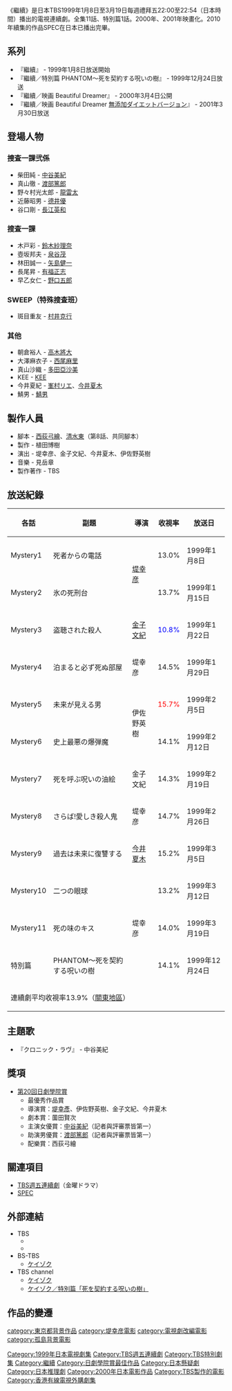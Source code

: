 {{noteTA
|G1=JP Show
|1=zh-hans:继续;zh-hant:繼續;zh-cn:继续;zh-tw:繼續;zh-hk:懸案;zh-mo:懸案;
}}
{{japanese|japanese=ケイゾク|romaji=Keizoku}}
《繼續》是日本TBS1999年1月8日至3月19日每週禮拜五22:00至22:54（日本時間）播出的電視連續劇。全集11話、特別篇1話。2000年、2001年映畫化。2010年續集的作品SPEC在日本已播出完畢。

== 系列 ==
*『繼續』 - 1999年1月8日放送開始
*『繼續／特別篇 PHANTOM〜死を契約する呪いの樹』 - 1999年12月24日放送
*『繼續／映画 Beautiful Dreamer』 - 2000年3月4日公開
*『繼續／映画 Beautiful Dreamer [[無添加|無添加]]ダイエットバージョン』 - 2001年3月30日放送

== 登場人物 ==
=== 捜査一課弐係 ===
*柴田純 - [[中谷美紀|中谷美紀]]
*真山徹 - [[渡部篤郎|渡部篤郎]]
*野々村光太郎 - [[龍雷太|龍雷太]]
*近藤昭男 - [[德井優|德井優]]
*谷口剛 - [[長江英和|長江英和]]

=== 搜査一課 ===
*木戸彩 - [[鈴木紗理奈|鈴木紗理奈]]
*壺坂邦夫 - [[泉谷茂|泉谷茂]]
*林田誠一 - [[矢島健一|矢島健一]]
*長尾昇 - [[有福正志|有福正志]]
*早乙女仁 - [[野口五郎|野口五郎]]

=== SWEEP（特殊搜査班） ===
*斑目重友 - [[村井克行|村井克行]]

=== 其他 ===
*朝倉裕人 - [[高木將大|高木將大]]
*大澤麻衣子 - [[西尾麻里|西尾麻里]]
*真山沙織 - [[多田亞沙美|多田亞沙美]]
*KEE - [[KEE|KEE]]
*今井夏紀 - [[峯村リエ|峯村リエ]]、[[今井夏木|今井夏木]]
*鯖男 - [[鯖男|鯖男]]

== 製作人員 ==
* 腳本 - [[西荻弓繪|西荻弓繪]]、[[清水東|清水東]]（第8話、共同腳本）
* 製作 - 植田博樹
* 演出 - 堤幸彦、金子文紀、今井夏木、伊佐野英樹
* 音樂 - 見岳章
* 製作著作 - TBS

== 放送紀錄 ==
{| class="wikitable" border="1"
!各話!!副題!!導演!!收視率!!放送日
|-align=center
| Mystery1 || 死者からの電話 || rowspan="2"|[[堤幸彦|堤幸彦]] || 13.0% || 1999年1月8日 
|-align=center
| Mystery2 || 氷の死刑台 || 13.7% || 1999年1月15日 
|-align=center
| Mystery3 || 盗聴された殺人 || [[金子文紀|金子文紀]] || <span style="color:blue;">10.8%</span> || 1999年1月22日 
|-align=center
| Mystery4 || 泊まると必ず死ぬ部屋 || 堤幸彦 || 14.5% || 1999年1月29日  
|-align=center
| Mystery5 || 未来が見える男 || rowspan="2"|伊佐野英樹 || <span style="color:red;">15.7%</span> || 1999年2月5日 
|-align=center
| Mystery6 || 史上最悪の爆弾魔 || 14.1% || 1999年2月12日 
|-align=center
| Mystery7 || 死を呼ぶ呪いの油絵 || 金子文紀 || 14.3% || 1999年2月19日 
|-align=center
| Mystery8 || さらば!愛しき殺人鬼 || 堤幸彦 || 14.7% || 1999年2月26日 
|-align=center
| Mystery9 || 過去は未来に復讐する || [[今井夏木|今井夏木]] || 15.2% || 1999年3月5日 
|-align=center
| Mystery10 || 二つの眼球 || rowspan="3"|堤幸彦 || 13.2% || 1999年3月12日 
|-align=center
| Mystery11 || 死の味のキス || 14.0% || 1999年3月19日 
|-align=center
| 特別篇 || PHANTOM〜死を契約する呪いの樹 || 14.1% || 1999年12月24日 
|-align=center
!colspan="6"|連續劇平均收視率13.9%（[[關東地方|關東地區]]）
|}

== 主題歌 ==
* 『クロニック・ラヴ』 - 中谷美紀

== 獎項 ==
*[[第20回日劇學院賞名單|第20回日劇學院賞]]
**最優秀作品賞
**導演賞：[[堤幸彥|堤幸彥]]、伊佐野英樹、金子文紀、今井夏木
**劇本賞：薗田賢次
**主演女優賞：[[中谷美紀|中谷美紀]]（記者與評審票皆第一）
**助演男優賞：[[渡部篤郎|渡部篤郎]]（記者與評審票皆第一）
**配樂賞：西荻弓繪

== 關連項目 ==
* [[TBS週五連續劇|TBS週五連續劇]]（金曜ドラマ）
* [[SPEC|SPEC]]

== 外部連結 ==
* TBS
** {{Wayback |url=http://www3.tbs.co.jp/keizoku/ |title=ケイゾク |date=19990916091146}}
** {{Wayback |url=http://www.tbs.co.jp/drama_archive/keizoku/index-j.html |title=TBS・ドラマアーカイブ「ケイゾク」特設ページ |date=20160609025743}}
* BS-TBS
** [https://www.bs-tbs.co.jp/genre/detail/?mid=keizoku ケイゾク] {{Wayback|url=https://www.bs-tbs.co.jp/genre/detail/?mid=keizoku |date=20200920182121 }}
* TBS channel
** [https://www.tbs.co.jp/tbs-ch/item/d0043/ ケイゾク] {{Wayback|url=https://www.tbs.co.jp/tbs-ch/item/d0043/ |date=20201111231308 }}
** [https://www.tbs.co.jp/tbs-ch/item/d0216/ ケイゾク／特別篇「死を契約する呪いの樹」] {{Wayback|url=https://www.tbs.co.jp/tbs-ch/item/d0216/ |date=20201022214317 }}

== 作品的變遷 ==
{{電視節目的變遷
|電視台=[[TBS|TBS]]系列
|播放檔次=[[TBS週五連續劇|金曜ドラマ]]|
|節目名稱=繼續<br/>(1999.1.8 - 1999.3.19)
|上一節目=[[繼母庸人妙管家|繼母庸人妙管家]]<br/>(1998.10.9 - 1998.12.18)
|下一節目=[[週末婚|週末婚]]<br/>(1999.4.9 - 1999.7.2)
}}
{{電視節目的變遷
|電視台= {{flagicon|Hong Kong}} 香港 [[香港有線電視娛樂台/hd212|有線娛樂台]]
|播放檔次= 星期日 22:00-23:00
|節目名稱= -{懸案}-<br />（2012.03.04 - 2012.05.13）
|上一節目= [[LADY|-{罪證解碼}-]]<br />（2011.12.11 - 2012.02.26）
|下一節目= [[絕對零度_(電視劇)|絕對零度(劇場版)]]<br />（2012.05.20 - 2012.05.27)<br />[[絕對零度_(電視劇)|絕對零度2]]<br />（2012.06.03 - 2012.08.12)
|2電視台= {{flagicon|Hong Kong}} 香港 [[香港有線電視第1台|有線第1台]]
|2播放檔次= 星期一至五 22:30 - 23:30
|2節目名稱= -{懸案}-<br />（2013.07.05 - 2013.07.19）
|2上一節目= [[鐵梨花|鐵梨花]]<br />（2013.05.07 - 2013.07.04）
|2下一節目= [[機械夢情人|-{機械夢情人}-]]<br />（2013.07.22 - 2013.08.05）
}}
{{TBS週五連續劇}}
{{日劇學院賞最佳作品}}
{{TV LIFE年度日劇大賞作品獎}}
{{DEFAULTSORT:Keizoku}}
[[Category:1999年日本電視劇集|Category:1999年日本電視劇集]]
[[Category:TBS週五連續劇|Category:TBS週五連續劇]]
[[Category:TBS特別劇集|Category:TBS特別劇集]]
[[Category:繼續|Category:繼續]]
[[Category:日劇學院賞最佳作品|Category:日劇學院賞最佳作品]]
[[Category:日本懸疑劇|Category:日本懸疑劇]]
[[Category:日本推理劇|Category:日本推理劇]]
[[category:東京都背景作品|category:東京都背景作品]]
[[Category:2000年日本電影作品|Category:2000年日本電影作品]]
[[category:堤幸彦電影|category:堤幸彦電影]]
[[category:電視劇改編電影|category:電視劇改編電影]]
[[category:孤島背景電影|category:孤島背景電影]]
[[Category:TBS製作的電影|Category:TBS製作的電影]]
[[Category:香港有線電視外購劇集|Category:香港有線電視外購劇集]]